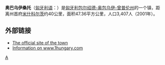 {{noteTA
| T  = zh-cn:奥巴乌伊桑托; zh-tw:阿包伊桑托
| 1  = zh-cn:奥巴乌伊桑托; zh-tw:阿包伊桑托
}}
'''奥巴乌伊桑托'''（[[匈牙利语|匈牙利语]]：'''{{lang|hu|Abaújszántó}}'''）是[[匈牙利|匈牙利]][[包尔绍德-奥包乌伊-曾普伦州|包尔绍德-奥包乌伊-曾普伦州]]的一个镇，距离州首府[[米什科尔茨|米什科尔茨]]约40公里，面积47.36平方公里，人口3,407人（2001年）。

==外部链接==
{{commonscat}}
* [http://www.abaujszanto.hu The official site of the town] {{Wayback|url=http://www.abaujszanto.hu/ |date=20201212172623 }}
* [http://www.1hungary.com/info/abaujszanto/ Information on www.1hungary.com] {{Wayback|url=http://www.1hungary.com/info/abaujszanto/ |date=20160327065332 }}

{{coord|display=title}}
{{包爾紹德-奧包烏伊-曾普倫州}}

[[Category:匈牙利城市|A]]
{{Hungary-geo-stub}}